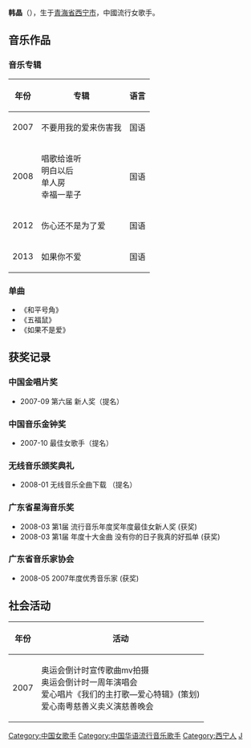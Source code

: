 {{unreferenced|time=2015-01-04T19:30+08:00}}
{{藝人
| 姓名 = 韩晶
| 類型 = 女歌手
| 羅馬拼音 = Hán Jīng
| 英文名 = BeiBei
| 國籍 = {{PRC}}
| 民族 = [[汉族|汉族]]
| 出生日期 = {{birth_date_and_age|1981|6|26}}
| 出生地點 = {{CHN}}[[青海省|青海省]][[西宁市|西宁市]]
| 配偶 = 
| 職業 = [[歌手|歌手]]
| 音樂類型 = [[華語流行|華語流行]]
| 唱片公司 = 华音鼎天
| 经纪公司 = 锦绣万成
| 活躍年代 = 2005年至今
| 出道作 = 《不要用我的爱来伤害我》
| 代表作 =《没有你的日子我真的好孤单》<br/>《不要用我的爱来伤害我》<br/>
}}
'''韩晶'''（{{bd|1981年|6月26日|||H}}），生于[[青海省|青海省]][[西宁市|西宁市]]，中國流行女歌手。

== 音乐作品 ==
=== 音乐专辑 ===
{| class="wikitable"
|-
! 年份 !! 专辑 !! 语言
|-
| 2007 || 不要用我的爱来伤害我 || 国语
|-
| 2008 || 唱歌给谁听<br/>明白以后<br/>单人房<br/>幸福一辈子 || 国语
|-
| 2012 || 伤心还不是为了爱 || 国语
|-
| 2013 || 如果你不爱 || 国语
|}
=== 单曲 ===
*《和平号角》
*《五福鼠》
*《如果不是爱》

==获奖记录==
===中国金唱片奖===
*2007-09 第六届 新人奖（提名）
===中国音乐金钟奖===
*2007-10 最佳女歌手（提名）
===无线音乐颁奖典礼===
*2008-01 无线音乐全曲下载 （提名）
===广东省星海音乐奖===
*2008-03 第1届 流行音乐年度奖年度最佳女新人奖 (获奖)
*2008-03 第1届 年度十大金曲 没有你的日子我真的好孤单 (获奖)
===广东省音乐家协会===
*2008-05 2007年度优秀音乐家 (获奖)

==社会活动==
{| class="wikitable"
|-
! 年份 !! 活动
|-
| 2007 || 奥运会倒计时宣传歌曲mv拍摄<br/>奥运会倒计时一周年演唱会<br/>爱心唱片《我们的主打歌―爱心特辑》(策划)<br/>爱心南粤慈善义卖义演慈善晚会
|}

{{DEFAULTSORT:H韩}}
[[Category:中国女歌手|Category:中国女歌手]]
[[Category:中国华语流行音乐歌手|Category:中国华语流行音乐歌手]]
[[Category:西宁人|Category:西宁人]]
[[Category:韩姓|J]]